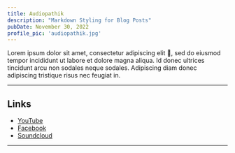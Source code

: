 ```yaml
---
title: Audiopathik
description: "Markdown Styling for Blog Posts"
pubDate: November 30, 2022
profile_pic: 'audiopathik.jpg'
---
```


<BlogImage src={Dog} alt="Beagle Dog by Jules D. on Unsplash" />

Lorem ipsum dolor sit amet, consectetur adipiscing elit 🤣, sed do eiusmod tempor incididunt ut labore et dolore magna aliqua. Id donec ultrices tincidunt arcu non sodales neque sodales. Adipiscing diam donec adipiscing tristique risus nec feugiat in.

---

## Links

- [YouTube](https://youtube.com)
- [Facebook](https://facebook.com)
- [Soundcloud](https://soundcloud.com)

---
